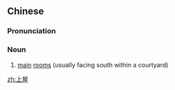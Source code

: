 ==Chinese==
{{zh-forms}}

===Pronunciation===
{{zh-pron
|m=shàngwū
|c=soeng6 uk1
|cat=n
}}

===Noun===
{{zh-noun}}

# [[main]] [[room]]s (usually facing south within a courtyard)

[[zh:上屋]]